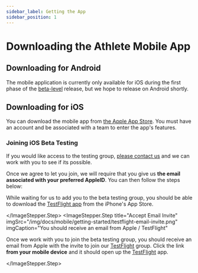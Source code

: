```yaml
---
sidebar_label: Getting the App
sidebar_position: 1
---
```



# Downloading the Athlete Mobile App

## Downloading for Android

The mobile application is currently only available for iOS during the first phase of the 
[beta-level][beta] release, but we hope to release on Android shortly.

## Downloading for iOS

You can download the mobile app from [the Apple App Store](https://apps.apple.com/us/app/rise-nutrition-athletes/id1586753485).
You must have an account and be associated with a team to enter the app's features.

### Joining iOS Beta Testing

If you would like access to the testing group, [please contact us][contact] and we
can work with you to see if its possible.

Once we agree to let you join, we will require that you give us **the email associated with your
preferred AppleID**. You can then follow the steps below:

<ImageStepper>
  <ImageStepper.Step
    title="Download TestFlight"
    imgSrc="/img/docs/mobile/getting-started/testflight-app-ios.png"
    imgCaption="Download the TestFlight app from the AppStore"
  >

While waiting for us to add you to the beta testing group, you should be able to
download the [TestFlight app][testflight] from the iPhone's App Store.

  </ImageStepper.Step>
  <ImageStepper.Step
    title="Accept Email Invite"
    imgSrc="/img/docs/mobile/getting-started/testflight-email-invite.png"
    imgCaption="You should receive an email from Apple / TestFlight"
  >

Once we work with you to join the beta testing group, you should receive an email
from Apple with the invite to join our [TestFlight][testflight] group. Click the
link **from your mobile device** and it should open up the [TestFlight][testflight]
app.

  </ImageStepper.Step>
</ImageStepper>


[beta]: https://en.wikipedia.org/wiki/Software_release_life_cycle#Beta
[contact]: /docs#feedback--assistance
[testflight]: https://apps.apple.com/us/app/testflight/id899247664
